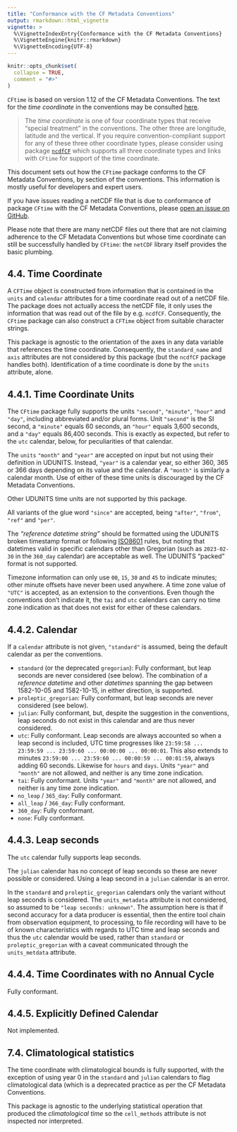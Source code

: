 ```yaml
---
title: "Conformance with the CF Metadata Conventions"
output: rmarkdown::html_vignette
vignette: >
  %\VignetteIndexEntry{Conformance with the CF Metadata Conventions}
  %\VignetteEngine{knitr::rmarkdown}
  %\VignetteEncoding{UTF-8}
---
```


```r
knitr::opts_chunk$set(
  collapse = TRUE,
  comment = "#>"
)
```

`CFtime` is based on version 1.12 of the CF Metadata Conventions. The text for
the *time coordinate* in the conventions may be consulted [here](https://cfconventions.org/Data/cf-conventions/cf-conventions-1.12/cf-conventions.html#time-coordinate).

> The *time coordinate* is one of four coordinate types that receive "special
treatment" in the conventions. The other three are longitude, latitude and the
vertical. If you require convention-compliant support for any of these three
other coordinate types, please consider using package [`ncdfCF`](https://cran.r-project.org/package=ncdfCF) 
which supports all three coordinate types and links with `CFtime` for support of 
the time coordinate.

This document sets out how the `CFtime` package conforms to the CF Metadata
Conventions, by section of the conventions. This information is mostly useful
for developers and expert users.

If you have issues reading a netCDF file that is due to conformance of package
`CFtime` with the CF Metadata Conventions, please [open an issue on GitHub](https://github.com/pvanlaake/CFtime/issues).

Please note that there are many netCDF files out there that are not claiming 
adherence to the CF Metadata Conventions but whose time coordinate can still be 
successfully handled by `CFtime`: the `netCDF` library itself provides the basic
plumbing.

## 4.4. Time Coordinate

A `CFTime` object is constructed from information that is contained in the 
`units` and `calendar` attributes for a time coordinate read out of a netCDF 
file. The package does not actually access the netCDF file, it only uses the
information that was read out of the file by e.g. `ncdfCF`. Consequently, the
`CFtime` package can also construct a `CFTime` object from suitable character
strings.

This package is agnostic to the orientation of the axes in any data variable
that references the time coordinate. Consequently, the `standard_name` and 
`axis` attributes are not considered by this package (but the `ncdfCF` package
handles both). Identification of a time coordinate is done by the `units`
attribute, alone.

## 4.4.1. Time Coordinate Units

The `CFtime` package fully supports the units `"second"`, `"minute"`, `"hour"` 
and `"day"`, including abbreviated and/or plural forms. Unit `"second"` is the
SI second, a `"minute"` equals 60 seconds, an `"hour"` equals 3,600 seconds,
and a `"day"` equals 86,400 seconds. This is exactly as expected, but refer to
the `utc` calendar, below, for peculiarities of that calendar.

The `units` `"month"` and `"year"` are accepted on input but not using their
definition in UDUNITS. Instead, `"year"` is a calendar year, so either 360, 365 
or 366 days depending on its value and the calendar. A `"month"` is similarly a
calendar month. Use of either of these time units is discouraged by the CF
Metadata Conventions.

Other UDUNITS time units are not supported by this package.

All variants of the glue word `"since"` are accepted, being `"after"`, `"from"`,
`"ref"` and `"per"`.

The *"reference datetime string"* should be formatted using the UDUNITS broken
timestamp format or following [ISO8601](https://en.wikipedia.org/wiki/ISO_8601)
rules, but noting that datetimes valid in specific calendars other than
Gregorian (such as `2023-02-30` in the `360_day` calendar) are acceptable as
well. The UDUNITS "packed" format is not supported.

Timezone information can only use `00`, `15`, `30` and `45` to indicate minutes;
other minute offsets have never been used anywhere. A time zone value of `"UTC"`
is accepted, as an extension to the conventions. Even though the conventions 
don't indicate it, the `tai` and `utc` calendars can carry no time zone 
indication as that does not exist for either of these calendars.

## 4.4.2. Calendar

If a `calendar` attribute is not given, `"standard"` is assumed, being the
default calendar as per the conventions.

* `standard` (or the deprecated `gregorian`): Fully conformant, but leap seconds
are never considered (see below). The combination of a *reference datetime* and
other *datetimes* spanning the gap between 1582-10-05 and 1582-10-15, in either 
direction, is supported.
* `proleptic_gregorian`: Fully conformant, but leap seconds are never considered
(see below).
* `julian`: Fully conformant, but, despite the suggestion in the conventions,
leap seconds do not exist in this calendar and are thus never considered.
* `utc`: Fully conformant. Leap seconds are always accounted so when a leap 
second is included, UTC time progresses like 
`23:59:58 ... 23:59:59 ... 23:59:60 ... 00:00:00 ... 00:00:01`.
This also extends to minutes `23:59:00 ... 23:59:60 ... 00:00:59 ... 00:01:59`, 
always adding 60 seconds. Likewise for `hours` and `days`. Units `"year"` and 
`"month"` are not allowed, and neither is any time zone indication.
* `tai`: Fully conformant. Units `"year"` and `"month"` are not allowed, and 
neither is any time zone indication.
* `no_leap` / `365_day`: Fully conformant.
* `all_leap` / `366_day`: Fully conformant.
* `360_day`: Fully conformant.
* `none`: Fully conformant.

## 4.4.3. Leap seconds

The `utc` calendar fully supports leap seconds.

The `julian` calendar has no concept of leap seconds so these are never
possible or considered. Using a leap second in a `julian` calendar is an error.

In the `standard` and `proleptic_gregorian` calendars only the variant without
leap seconds is considered. The `units_metadata` attribute is not considered, so
assumed to be `"leap seconds: unknown"`. The assumption here is that if second
accuracy for a data producer is essential, then the entire tool chain from
observation equipment, to processing, to file recording will have to be of
known characteristics with regards to UTC time and leap seconds and thus the
`utc` calendar would be used, rather than `standard` or `proleptic_gregorian`
with a caveat communicated through the `units_metdata` attribute.

## 4.4.4. Time Coordinates with no Annual Cycle

Fully conformant.

## 4.4.5. Explicitly Defined Calendar

Not implemented.

## 7.4. Climatological statistics

The time coordinate with climatological bounds is fully supported, with the
exception of using year 0 in the `standard` and `julian` calendars to flag
climatological data (which is a deprecated practice as per the CF Metadata
Conventions.

This package is agnostic to the underlying statistical operation that produced
the *climatological time* so the `cell_methods` attribute is not inspected nor
interpreted.
